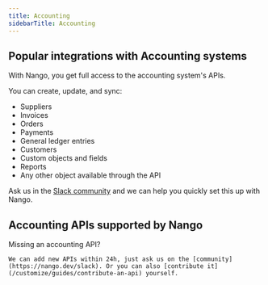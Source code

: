 ```yaml
---
title: Accounting
sidebarTitle: Accounting
---
```


## Popular integrations with Accounting systems

With Nango, you get full access to the accounting system's APIs.

You can create, update, and sync:

- Suppliers
- Invoices
- Orders
- Payments
- General ledger entries
- Customers
- Custom objects and fields
- Reports
- Any other object available through the API

Ask us in the [Slack community](https://nango.dev/slack) and we can help you quickly set this up with Nango.

## Accounting APIs supported by Nango

<CardGroup cols={4}>
    <Card title="Exact Online" href="integrations/all/exact-online" color="#68a063" />
    <Card title="Freshbooks" href="/integrations/all/freshbooks" color="#68a063" />
    <Card title="Netsuite" href="/integrations/all/netsuite" color="#68a063" />
    <Card title="Pennylane" href="/integrations/all/pennylane" color="#68a063" />
    <Card title="Quickbooks" href="/integrations/all/quickbooks" color="#68a063" />
    <Card title="Sage" href="/integrations/all/sage" color="#68a063" />
    <Card title="Wave Accounting" href="/integrations/all/wave-accounting" color="#68a063" />
    <Card title="Xero" href="/integrations/all/xero" color="#68a063" />
    <Card title="Zoho Books" href="/integrations/all/zoho-books" color="#68a063" />
</CardGroup>

<Tip>
    Missing an accounting API?
    
    We can add new APIs within 24h, just ask us on the [community](https://nango.dev/slack). Or you can also [contribute it](/customize/guides/contribute-an-api) yourself.
</Tip>